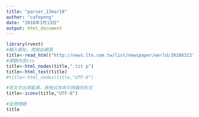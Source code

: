 ```yaml
---
title: "parser_13mar18"
author: "cafepeng"
date: "2018年3月13日"
output: html_document
---
```


```r
library(rvest)
#輸入網址，爬取此網頁
title<-read_html("http://news.ltn.com.tw/list/newspaper/world/20180313")
#標題內含css
title<-html_nodes(title,".tit p")
title<-html_text(title)
#title<-html_nodes(title,"UTF-8")

#若文字出現亂碼，將格式改為可辨識的形式
title<-iconv(title,"UTF-8")

#呈現標題
title

```


